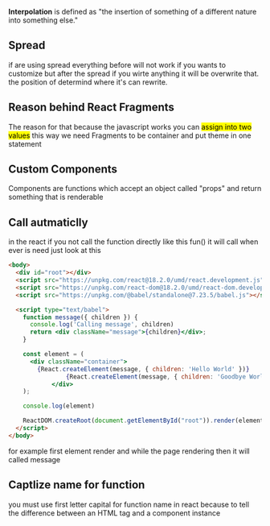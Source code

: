 <b>Interpolation</b> is defined as "the insertion of something of a different nature into something else."

## Spread 
if are using spread everything before will not work if you wants to customize but after the spread if you wirte anything 
it will be overwrite that. the position of determind where it's can rewrite.

## Reason behind React Fragments
The reason for that because the javascript works you can <mark>assign into two values</mark>
this way we need Fragments to be container and put theme in one statement

## Custom Components
Components are functions which accept an object called "props" and return something that is renderable

## Call autmaticlly 
in the react if you not call the function directly like this fun() it will call when ever is need just look at this 
```html
<body>
  <div id="root"></div>
  <script src="https://unpkg.com/react@18.2.0/umd/react.development.js"></script>
  <script src="https://unpkg.com/react-dom@18.2.0/umd/react-dom.development.js"></script>
  <script src="https://unpkg.com/@babel/standalone@7.23.5/babel.js"></script>

  <script type="text/babel">
    function message({ children }) {
      console.log('Calling message', children)
      return <div className="message">{children}</div>;
    }

    const element = (
      <div className="container">
        {React.createElement(message, { children: 'Hello World' })}
				{React.createElement(message, { children: 'Goodbye World' })}
			</div>
    );

    console.log(element)

    ReactDOM.createRoot(document.getElementById("root")).render(element);
  </script>
</body>
```

for example first element render and while the page rendering then it will called message

## Captlize name for function
you must use first letter capital for function name in react because to tell the difference between an HTML tag and a component instance